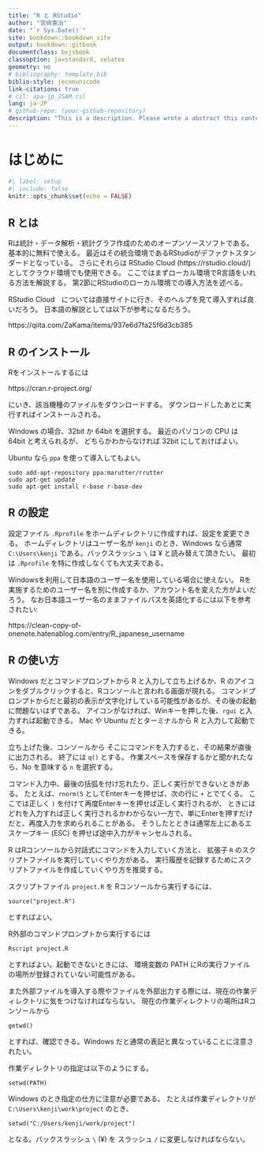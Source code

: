 ```yaml
--- 
title: "R と RStudio"
author: "宮﨑憲治"
date: "`r Sys.Date()`"
site: bookdown::bookdown_site
output: bookdown::gitbook
documentclass: bxjsbook
classoption: ja=standard, xelatex
geometry: no
# bibliography: template.bib
biblio-style: jeconunicode
link-citations: true
# csl: apa-jp_JSAM.csl
lang: ja-JP
# github-repo: (your-github-repository)
description: "This is a description. Please wrote a abstract this contents. "
---
```

# はじめに {-}

```r
#| label: setup
#| include: false
knitr::opts_chunk$set(echo = FALSE)
```

## R とは
Rは統計・データ解析・統計グラフ作成のためのオープンソースソフトである。
基本的に無料で使える。
最近はその統合環境であるRStudioがデファクトスタンダードとなっている。
さらにそれらは RStudio Cloud (https://rstudio.cloud/) としてクラウド環境でも使用できる。
ここではまずローカル環境でR言語をいれる方法を解説する。
第2節にRStudioのローカル環境での導入方法を述べる。

RStudio Cloud　については直接サイトに行き、そのヘルプを見て導入すれば良いだろう。
日本語の解説としては以下が参考になるだろう。

https://qiita.com/ZaKama/items/937e6d7fa25f6d3cb385


## R のインストール
Rをインストールするには

https://cran.r-project.org/

にいき、該当機種のファイルをダウンロードする。
ダウンロードしたあとに実行すればインストールされる。

Windows の場合、32bit か 64bit を選択する。
最近のパソコンの CPU は 64bit と考えられるが、
どちらかわからなければ 32bit にしておけばよい。

Ubuntu なら `ppa` を使って導入してもよい。
```
sudo add-apt-repository ppa:marutter/rrutter
sudo apt-get update
sudo apt-get install r-base r-base-dev
```

## R の設定
設定ファイル `.Rprofile` をホームディレクトリに作成すれば、設定を変更できる。
ホームディレクトリはユーザー名が `kenji` のとき、Windows なら通常
`C:\Users\kenji` である。バックスラッシュ `\` は $\yen$ と読み替えて頂きたい。
最初は `.Rprofile` を特に作成しなくても大丈夫である。

Windowsを利用して日本語のユーザー名を使用している場合に使えない。
Rを実施するためのユーザー名を別に作成するか、アカウント名を変えた方がよいだろう。
なお日本語ユーザー名のままファイルパスを英語化するには以下を参考されたい:

https://clean-copy-of-onenote.hatenablog.com/entry/R_japanese_username

## R の使い方
Windows だとコマンドプロンプトから R と入力して立ち上げるか、R のアイコンをダブルクリックすると、Rコンソールと言われる画面が現れる。
コマンドプロンプトからだと最初の表示が文字化けしている可能性があるが、その後の起動に問題ないはずである。
アイコンがなければ、Winキーを押した後、`rgui` と入力すれば起動できる。
Mac や Ubuntu だとターミナルから R と入力して起動できる。

立ち上げた後、コンソールから
そこにコマンドを入力すると、その結果が直後に出力される。
終了には `q()` とする。
作業スペースを保存するかと聞かれたなら、No を意味する `n` を選択する。

コマンド入力中、最後の括弧を付け忘れたり、正しく実行ができないときがある。
たとえば、`rnorm(5` としてEnterキーを押せば、次の行に `+` とでてくる。
ここでは正しく `)` を付けて再度Enterキーを押せば正しく実行されるが、
ときにはどれを入力すれば正しく実行されるかわからない一方で、単にEnterを押すだけだと、再度入力を求められることがある。
そうしたとときは通常左上にあるエスケープキー (ESC) を押せば途中入力がキャンセルされる。

R はRコンソールから対話式にコマンドを入力していく方法と、
拡張子 `R` のスクリプトファイルを実行していくやり方がある。
実行履歴を記録するためにスクリプトファイルを作成していくやり方を推奨する。

スクリプトファイル `project.R` を Rコンソールから実行するには、
```
source("project.R")
```
とすればよい。

R外部のコマンドプロンプトから実行するには
```
Rscript project.R
```
とすればよい。起動できないときには、
環境変数の PATH にRの実行ファイルの場所が登録されていない可能性がある。

また外部ファイルを導入する際やファイルを外部出力する際には、現在の作業ディレクトリに気をつけなければならない。
現在の作業ディレクトリの場所はRコンソールから
```
getwd()
```
とすれば、確認できる。Windows だと通常の表記と異なっていることに注意されたい。

作業ディレクトリの指定は以下のようにする。
```
setwd(PATH)
```
Windows のとき指定の仕方に注意が必要である。
たとえば作業ディレクトリが `C:\Users\kenji\work\project` のとき、
```
setwd("C:/Users/kenji/work/project")
```
となる。バックスラッシュ `\` ($\yen$) を スラッシュ `/` に変更しなければならない。

